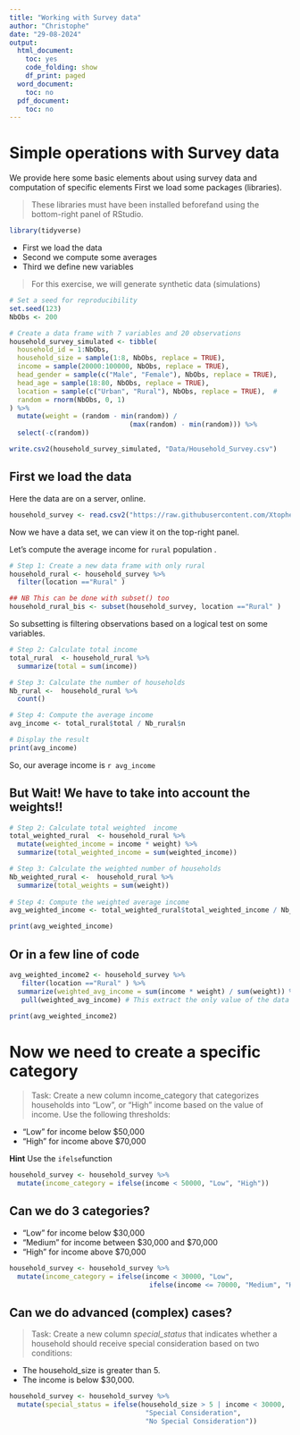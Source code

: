 ```yaml
---
title: "Working with Survey data"
author: "Christophe"
date: "29-08-2024"
output:
  html_document:
    toc: yes
    code_folding: show
    df_print: paged
  word_document:
    toc: no
  pdf_document:
    toc: no
---
```



#  Simple operations with Survey data
We provide here some basic elements about using survey data and computation of specific elements
First we load some packages (libraries). 

> These libraries must have been installed beforefand using the bottom-right panel of RStudio. 

```r
library(tidyverse) 
```

* First we load the data
* Second we compute some averages 
* Third we define new variables 

> For this exercise, we will generate synthetic data (simulations)

```r
# Set a seed for reproducibility
set.seed(123)
NbObs <- 200

# Create a data frame with 7 variables and 20 observations
household_survey_simulated <- tibble(
  household_id = 1:NbObs,                               
  household_size = sample(1:8, NbObs, replace = TRUE),  
  income = sample(20000:100000, NbObs, replace = TRUE),
  head_gender = sample(c("Male", "Female"), NbObs, replace = TRUE),  
  head_age = sample(18:80, NbObs, replace = TRUE),      
  location = sample(c("Urban", "Rural"), NbObs, replace = TRUE),  #
  random = rnorm(NbObs, 0, 1)               
) %>%
  mutate(weight = (random - min(random)) / 
                              (max(random) - min(random))) %>%
  select(-c(random))

write.csv2(household_survey_simulated, "Data/Household_Survey.csv")
```

## First we load the data
Here the data are on a server, online. 

```r
household_survey <- read.csv2("https://raw.githubusercontent.com/XtopheB/JICA23/main/Exercises/Household_Survey.csv")
```

Now we have a data set, we can view it on the top-right panel. 

Let's compute the average income for `rural` population . 

```r
# Step 1: Create a new data frame with only rural
household_rural <- household_survey %>%
  filter(location =="Rural" )

## NB This can be done with subset() too
household_rural_bis <- subset(household_survey, location =="Rural" )
```

So subsetting is filtering observations based on a logical test on some variables. 

```r
# Step 2: Calculate total income
total_rural  <- household_rural %>%
  summarize(total = sum(income))

# Step 3: Calculate the number of households 
Nb_rural <-  household_rural %>%
  count()

# Step 4: Compute the average income
avg_income <- total_rural$total / Nb_rural$n

# Display the result
print(avg_income)

```

So, our average income is `r avg_income`

## But Wait! We have to take into account the weights!!


```r
# Step 2: Calculate total weighted  income
total_weighted_rural  <- household_rural %>%
  mutate(weighted_income = income * weight) %>%
  summarize(total_weighted_income = sum(weighted_income))

# Step 3: Calculate the weighted number of households 
Nb_weighted_rural <-  household_rural %>%
  summarize(total_weights = sum(weight))
  
# Step 4: Compute the weighted average income
avg_weighted_income <- total_weighted_rural$total_weighted_income / Nb_weighted_rural$total_weights

print(avg_weighted_income)

```

## Or in a few line of code

```r
avg_weighted_income2 <- household_survey %>%
   filter(location =="Rural" ) %>%
  summarize(weighted_avg_income = sum(income * weight) / sum(weight)) %>%
   pull(weighted_avg_income) # This extract the only value of the data frame

print(avg_weighted_income2)
```
# Now we need to create a specific category 

> Task: Create a new column income_category that categorizes households into "Low",  or "High" income based on the value of income. Use the following thresholds:

* "Low" for income below $50,000
* "High" for income above $70,000

**Hint** Use the `ifelse`function 

```r
household_survey <- household_survey %>%
  mutate(income_category = ifelse(income < 50000, "Low", "High"))
```

## Can we do 3 categories? 
 
* "Low" for income below $30,000
* "Medium" for income between $30,000 and $70,000
* "High" for income above $70,000
 
```r
household_survey <- household_survey %>%
  mutate(income_category = ifelse(income < 30000, "Low",
                                   ifelse(income <= 70000, "Medium", "High")))
```
 
## Can we do advanced (complex)  cases?
> Task: Create a new column *special_status* that indicates whether a household should receive special consideration based on two conditions:

* The household_size is greater than 5.
* The income is below $30,000.

```r
household_survey <- household_survey %>%
  mutate(special_status = ifelse(household_size > 5 | income < 30000, 
                                  "Special Consideration", 
                                  "No Special Consideration"))
```

